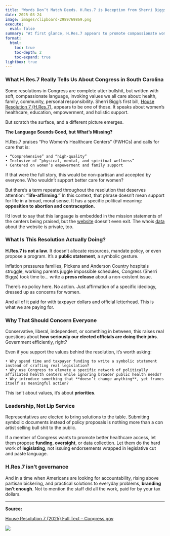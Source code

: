 ```yaml
---
title: "Words Don’t Match Deeds. H.Res.7 is Deception from Sherri Biggs"
date: 2025-03-24
image: images/clipboard-2989769869.png
execute:
  eval: false
summary: "At first glance, H.Res.7 appears to promote compassionate women’s healthcare—but beneath its polished language lies a targeted ideological agenda - a bunch of bull shit. Tthe resolution’s hidden anti-contraception stance and the troubling trend of performative politics. Showmans ship, con artist, and bull shit artist is what we call it. Where is D.O.G.E. when it comes to political waste?"
format:
  html:
    toc: true
    toc-depth: 2
    toc-expand: true
lightbox: true
---
```


### What H.Res.7 Really Tells Us About Congress in South Carolina

Some resolutions in Congress are complete utter bullshit, but written with soft, compassionate language, invoking values we all care about: health, family, community, personal responsibility. Sherri Bigg's first bill, [House Resolution 7 (H.Res.7)](https://www.congress.gov/bill/119th-congress/house-resolution/7/text), appears to be one of those. It speaks about women’s healthcare, education, empowerment, and holistic support.

But scratch the surface, and a different picture emerges.

**The Language Sounds Good, but What’s Missing?**

H.Res.7 praises “Pro Women’s Healthcare Centers” (PWHCs) and calls for care that is:

```         
• “Comprehensive” and “high-quality”
• Inclusive of “physical, mental, and spiritual wellness”
• Centered on women’s empowerment and family support
```

If that were the full story, this would be non-partisan and accepted by everyone. Who wouldn’t support better care for women?

But there’s a term repeated throughout the resolution that deserves attention: **“life-affirming.”** In this context, that phrase doesn’t mean support for life in a broad, moral sense. It has a specific political meaning: **opposition to abortion and contraception.**

I'd lovet to say that this langauge is embedded in the mission statements of the centers being praised, but the [website](www.pwhcenters.org) doesn't even exit. The whois [data](https://www.whois.com/whois/pwhcenters.com) about the website is private, too.

### **What Is This Resolution Actually Doing?**

**H.Res.7 is not a law**. It doesn’t allocate resources, mandate policy, or even propose a program. It’s a **public statement**, a symbolic gesture.

Inflation pressures families, Pickens and Anderson Country hospitals struggle, working parents juggle impossible schedules, Congress (Sherri Biggs) took time to… write a **press release** about a non-existent issue.

There’s no policy here. No action. Just affirmation of a specific ideology, dressed up as concerns for women.

And all of it paid for with taxpayer dollars and official letterhead. This is what we are paying for.

### **Why That Should Concern Everyone**

Conservative, liberal, independent, or something in between, this raises real questions about **how seriously our elected officials are doing their jobs**. Government efficiently, right?

Even if you support the values behind the resolution, it’s worth asking:

```         
• Why spend time and taxpayer funding to write a symbolic statement instead of crafting real legislation?
• Why use Congress to elevate a specific network of politically affiliated health centers while ignoring broader public health needs?
• Why introduce something that **doesn’t change anything**, yet frames itself as meaningful action?
```

This isn’t about values, it’s about **priorities**.

### **Leadership, Not Lip Service**

Representatives are elected to bring solutions to the table. Submiting symbolic documents instead of policy proposals is nothing more than a con artist selling bull shit to the public.

If a member of Congress wants to promote better healthcare access, let them propose **funding**, **oversight**, or data collection. Let them do the hard work of **legislating**, not issuing endorsements wrapped in legislative cut and paste language.

### **H.Res.7 isn’t governance**

And in a time when Americans are looking for accountability, rising above partisan bickering, and practical solutions to everyday problems, **branding isn’t enough**. Not to mention the staff did all the work, paid for by your tax dollars.

------------------------------------------------------------------------

**Source:**

[House Resolution 7 (2025) Full Text – Congress.gov](https://www.congress.gov/bill/119th-congress/house-resolution/7/text)

![](images/clipboard-2989769869.png)

